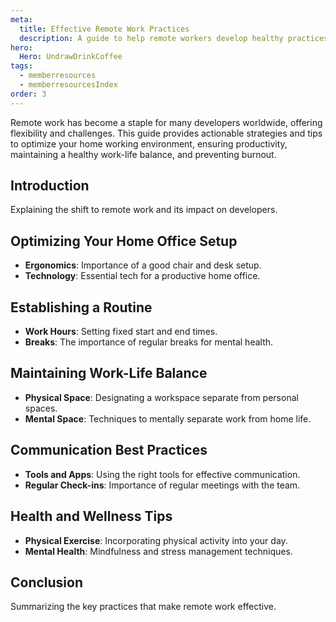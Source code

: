 ```yaml
---
meta:
  title: Effective Remote Work Practices
  description: A guide to help remote workers develop healthy practices.
hero:
  Hero: UndrawDrinkCoffee
tags:
  - memberresources
  - memberresourcesIndex
order: 3
---
```



<TextContainer background="light" showBackToTopLink={false}>

<LeadText>
Remote work has become a staple for many developers worldwide, offering flexibility and challenges. This guide provides actionable strategies and tips to optimize your home working environment, ensuring productivity, maintaining a healthy work-life balance, and preventing burnout.
</LeadText>

</TextContainer>

<TextContainer showBackToTopLink={false}>

## Introduction
Explaining the shift to remote work and its impact on developers.

## Optimizing Your Home Office Setup
- **Ergonomics**: Importance of a good chair and desk setup.
- **Technology**: Essential tech for a productive home office.

## Establishing a Routine
- **Work Hours**: Setting fixed start and end times.
- **Breaks**: The importance of regular breaks for mental health.

## Maintaining Work-Life Balance
- **Physical Space**: Designating a workspace separate from personal spaces.
- **Mental Space**: Techniques to mentally separate work from home life.

## Communication Best Practices
- **Tools and Apps**: Using the right tools for effective communication.
- **Regular Check-ins**: Importance of regular meetings with the team.

## Health and Wellness Tips
- **Physical Exercise**: Incorporating physical activity into your day.
- **Mental Health**: Mindfulness and stress management techniques.

## Conclusion
Summarizing the key practices that make remote work effective.

</TextContainer>